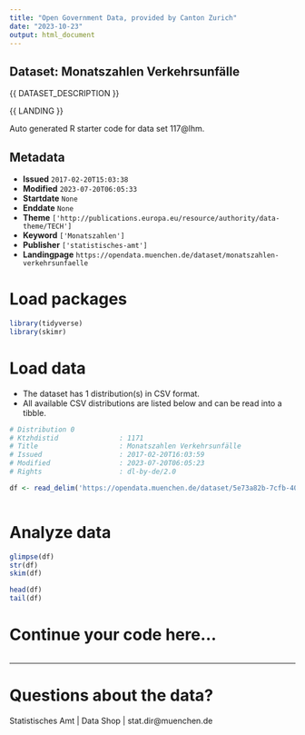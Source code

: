 ```yaml
---
title: "Open Government Data, provided by Canton Zurich"
date: "2023-10-23"
output: html_document
---
```


## Dataset: Monatszahlen Verkehrsunfälle

{{ DATASET_DESCRIPTION }}

{{ LANDING }}

Auto generated R starter code for data set 117@lhm.

## Metadata

- **Issued** `2017-02-20T15:03:38`
- **Modified** `2023-07-20T06:05:33`
- **Startdate** `None`
- **Enddate** `None`
- **Theme** `['http://publications.europa.eu/resource/authority/data-theme/TECH']`
- **Keyword** `['Monatszahlen']`
- **Publisher** `['statistisches-amt']`
- **Landingpage** `https://opendata.muenchen.de/dataset/monatszahlen-verkehrsunfaelle`


# Load packages

```r

library(tidyverse)
library(skimr)

```

# Load data

-   The dataset has 1 distribution(s) in CSV format.
-   All available CSV distributions are listed below and can be read into a tibble.

```r

# Distribution 0
# Ktzhdistid               : 1171
# Title                    : Monatszahlen Verkehrsunfälle
# Issued                   : 2017-02-20T16:03:59
# Modified                 : 2023-07-20T06:05:23
# Rights                   : dl-by-de/2.0

df <- read_delim('https://opendata.muenchen.de/dataset/5e73a82b-7cfb-40cc-9b30-45fe5a3fa24e/resource/40094bd6-f82d-4979-949b-26c8dc00b9a7/download/monatszahlen2307_verkehrsunfaelle_10_07_23_nosum.csv')



```

# Analyze data

```r

glimpse(df)
str(df)
skim(df)

head(df)
tail(df)

```

# Continue your code here...

```r

```

------------------------------------------------------------------------

# Questions about the data?

Statistisches Amt | Data Shop | stat.dir@muenchen.de
